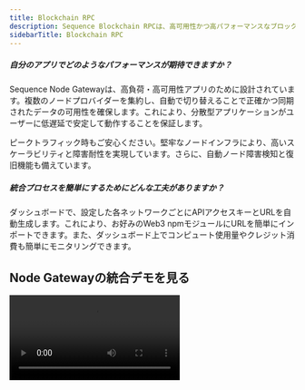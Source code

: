 ```yaml
---
title: Blockchain RPC
description: Sequence Blockchain RPCは、高可用性かつ高パフォーマンスなブロックチェーンノードアクセスを提供します。自動ノード切り替え、優れたスケーラビリティ、自動障害復旧により、スムーズなパフォーマンスを体験できます。
sidebarTitle: Blockchain RPC
---
```


##### 自分のアプリでどのようなパフォーマンスが期待できますか？
Sequence Node Gatewayは、高負荷・高可用性アプリのために設計されています。複数のノードプロバイダーを集約し、自動で切り替えることで正確かつ同期されたデータの可用性を確保します。これにより、分散型アプリケーションがユーザーに低遅延で安定して動作することを保証します。

ピークトラフィック時もご安心ください。堅牢なノードインフラにより、高いスケーラビリティと障害耐性を実現しています。さらに、自動ノード障害検知と復旧機能も備えています。

##### 統合プロセスを簡単にするためにどんな工夫がありますか？
ダッシュボードで、設定した各ネットワークごとにAPIアクセスキーとURLを自動生成します。これにより、お好みのWeb3 npmモジュールにURLを簡単にインポートできます。また、ダッシュボード上でコンピュート使用量やクレジット消費も簡単にモニタリングできます。

## Node Gatewayの統合デモを見る

<Frame>
  <video controls className="w-full aspect-video" src="/video/builder/06_Node_Gateway.mp4" />
</Frame>